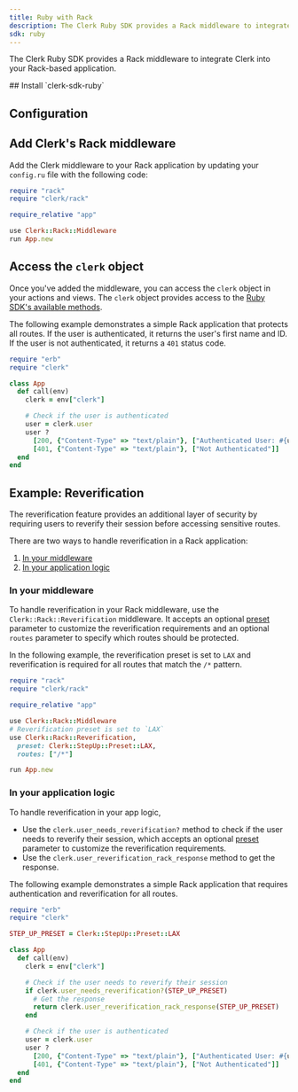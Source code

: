 ```yaml
---
title: Ruby with Rack
description: The Clerk Ruby SDK provides a Rack middleware to integrate Clerk into your Rack-based application.
sdk: ruby
---
```


The Clerk Ruby SDK provides a Rack middleware to integrate Clerk into your Rack-based application.

<Steps>
  ## Install `clerk-sdk-ruby`

  <Include src="_partials/ruby/installation" />

  ## Configuration

  <Include src="_partials/ruby/configuration" />

  ## Add Clerk's Rack middleware

  Add the Clerk middleware to your Rack application by updating your `config.ru` file with the following code:

  ```ruby {{ filename: 'config.ru' }}
  require "rack"
  require "clerk/rack"

  require_relative "app"

  use Clerk::Rack::Middleware
  run App.new
  ```

  ## Access the `clerk` object

  Once you've added the middleware, you can access the `clerk` object in your actions and views. The `clerk` object provides access to the [Ruby SDK's available methods](/docs/references/ruby/overview#available-methods).

  The following example demonstrates a simple Rack application that protects all routes. If the user is authenticated, it returns the user's first name and ID. If the user is not authenticated, it returns a `401` status code.

  ```ruby {{ filename: 'app.rb' }}
  require "erb"
  require "clerk"

  class App
    def call(env)
      clerk = env["clerk"]

      # Check if the user is authenticated
      user = clerk.user
      user ?
        [200, {"Content-Type" => "text/plain"}, ["Authenticated User: #{user.first_name} (#{user.id})"]]:
        [401, {"Content-Type" => "text/plain"}, ["Not Authenticated"]]
    end
  end
  ```
</Steps>

## Example: Reverification

The reverification feature provides an additional layer of security by requiring users to reverify their session before accessing sensitive routes.

There are two ways to handle reverification in a Rack application:

1. [In your middleware](#in-your-middleware)
1. [In your application logic](#in-your-application-logic)

### In your middleware

To handle reverification in your Rack middleware, use the `Clerk::Rack::Reverification` middleware. It accepts an optional [preset](/docs/references/ruby/overview#reverification) parameter to customize the reverification requirements and an optional `routes` parameter to specify which routes should be protected.

In the following example, the reverification preset is set to `LAX` and reverification is required for all routes that match the `/*` pattern.

```ruby {{ filename: 'config.ru' }}
require "rack"
require "clerk/rack"

require_relative "app"

use Clerk::Rack::Middleware
# Reverification preset is set to `LAX`
use Clerk::Rack::Reverification,
  preset: Clerk::StepUp::Preset::LAX,
  routes: ["/*"]

run App.new
```

### In your application logic

To handle reverification in your app logic,

- Use the `clerk.user_needs_reverification?` method to check if the user needs to reverify their session, which accepts an optional [preset](/docs/references/ruby/overview#reverification) parameter to customize the reverification requirements.
- Use the `clerk.user_reverification_rack_response` method to get the response.

The following example demonstrates a simple Rack application that requires authentication and reverification for all routes.

```ruby {{ filename: 'app.rb' }}
require "erb"
require "clerk"

STEP_UP_PRESET = Clerk::StepUp::Preset::LAX

class App
  def call(env)
    clerk = env["clerk"]

    # Check if the user needs to reverify their session
    if clerk.user_needs_reverification?(STEP_UP_PRESET)
      # Get the response
      return clerk.user_reverification_rack_response(STEP_UP_PRESET)
    end

    # Check if the user is authenticated
    user = clerk.user
    user ?
      [200, {"Content-Type" => "text/plain"}, ["Authenticated User: #{user.first_name} (#{user.id})"]]:
      [401, {"Content-Type" => "text/plain"}, ["Not Authenticated"]]
  end
end
```
